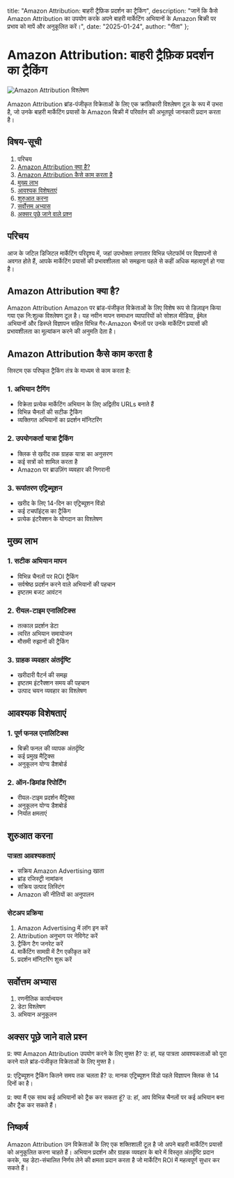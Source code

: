   title: "Amazon Attribution: बाहरी ट्रैफ़िक प्रदर्शन का ट्रैकिंग",
  description: "जानें कि कैसे Amazon Attribution का उपयोग करके अपने बाहरी मार्केटिंग अभियानों के Amazon बिक्री पर प्रभाव को मापें और अनुकूलित करें।",
  date: "2025-01-24",
  author: "गीता"
};

# Amazon Attribution: बाहरी ट्रैफ़िक प्रदर्शन का ट्रैकिंग

![Amazon Attribution विश्लेषण](/images/blog/amazon-attribution.jpeg)

Amazon Attribution ब्रांड-पंजीकृत विक्रेताओं के लिए एक क्रांतिकारी विश्लेषण टूल के रूप में उभरा है, जो उनके बाहरी मार्केटिंग प्रयासों के Amazon बिक्री में परिवर्तन की अभूतपूर्व जानकारी प्रदान करता है।

## विषय-सूची

1. परिचय
2. [Amazon Attribution क्या है?](#amazon-attribution-क्या-है)
3. [Amazon Attribution कैसे काम करता है](#amazon-attribution-कैसे-काम-करता-है)
4. [मुख्य लाभ](#मुख्य-लाभ)
5. [आवश्यक विशेषताएं](#आवश्यक-विशेषताएं)
6. [शुरुआत करना](#शुरुआत-करना)
7. [सर्वोत्तम अभ्यास](#सर्वोत्तम-अभ्यास)
8. [अक्सर पूछे जाने वाले प्रश्न](#अक्सर-पूछे-जाने-वाले-प्रश्न)

## परिचय

आज के जटिल डिजिटल मार्केटिंग परिदृश्य में, जहां उपभोक्ता लगातार विभिन्न प्लेटफॉर्म पर विज्ञापनों से अवगत होते हैं, आपके मार्केटिंग प्रयासों की प्रभावशीलता को समझना पहले से कहीं अधिक महत्वपूर्ण हो गया है।

## Amazon Attribution क्या है?

Amazon Attribution Amazon पर ब्रांड-पंजीकृत विक्रेताओं के लिए विशेष रूप से डिज़ाइन किया गया एक नि:शुल्क विश्लेषण टूल है। यह नवीन मापन समाधान व्यापारियों को सोशल मीडिया, ईमेल अभियानों और डिस्प्ले विज्ञापन सहित विभिन्न गैर-Amazon चैनलों पर उनके मार्केटिंग प्रयासों की प्रभावशीलता का मूल्यांकन करने की अनुमति देता है।

## Amazon Attribution कैसे काम करता है

सिस्टम एक परिष्कृत ट्रैकिंग तंत्र के माध्यम से काम करता है:

### 1. अभियान टैगिंग
- विक्रेता प्रत्येक मार्केटिंग अभियान के लिए अद्वितीय URLs बनाते हैं
- विभिन्न चैनलों की सटीक ट्रैकिंग
- व्यक्तिगत अभियानों का प्रदर्शन मॉनिटरिंग

### 2. उपयोगकर्ता यात्रा ट्रैकिंग
- क्लिक से खरीद तक ग्राहक यात्रा का अनुसरण
- कई सत्रों को शामिल करता है
- Amazon पर ब्राउज़िंग व्यवहार की निगरानी

### 3. रूपांतरण एट्रिब्यूशन
- खरीद के लिए 14-दिन का एट्रिब्यूशन विंडो
- कई टचपॉइंट्स का ट्रैकिंग
- प्रत्येक इंटरैक्शन के योगदान का विश्लेषण

## मुख्य लाभ

### 1. सटीक अभियान मापन
- विभिन्न चैनलों पर ROI ट्रैकिंग
- सर्वश्रेष्ठ प्रदर्शन करने वाले अभियानों की पहचान
- इष्टतम बजट आवंटन

### 2. रीयल-टाइम एनालिटिक्स
- तत्काल प्रदर्शन डेटा
- त्वरित अभियान समायोजन
- मौसमी रुझानों की ट्रैकिंग

### 3. ग्राहक व्यवहार अंतर्दृष्टि
- खरीदारी पैटर्न की समझ
- इष्टतम इंटरैक्शन समय की पहचान
- उत्पाद चयन व्यवहार का विश्लेषण

## आवश्यक विशेषताएं

### 1. पूर्ण फनल एनालिटिक्स
- बिक्री फनल की व्यापक अंतर्दृष्टि
- कई प्रमुख मैट्रिक्स
- अनुकूलन योग्य डैशबोर्ड

### 2. ऑन-डिमांड रिपोर्टिंग
- रीयल-टाइम प्रदर्शन मैट्रिक्स
- अनुकूलन योग्य डैशबोर्ड
- निर्यात क्षमताएं

## शुरुआत करना

### पात्रता आवश्यकताएं
- सक्रिय Amazon Advertising खाता
- ब्रांड रजिस्ट्री नामांकन
- सक्रिय उत्पाद लिस्टिंग
- Amazon की नीतियों का अनुपालन

### सेटअप प्रक्रिया
1. Amazon Advertising में लॉग इन करें
2. Attribution अनुभाग पर नेविगेट करें
3. ट्रैकिंग टैग जनरेट करें
4. मार्केटिंग सामग्री में टैग एकीकृत करें
5. प्रदर्शन मॉनिटरिंग शुरू करें

## सर्वोत्तम अभ्यास

1. रणनीतिक कार्यान्वयन
2. डेटा विश्लेषण
3. अभियान अनुकूलन

## अक्सर पूछे जाने वाले प्रश्न

प्र: क्या Amazon Attribution उपयोग करने के लिए मुफ्त है?
उ: हां, यह पात्रता आवश्यकताओं को पूरा करने वाले ब्रांड-पंजीकृत विक्रेताओं के लिए मुफ्त है।

प्र: एट्रिब्यूशन ट्रैकिंग कितने समय तक चलता है?
उ: मानक एट्रिब्यूशन विंडो पहले विज्ञापन क्लिक से 14 दिनों का है।

प्र: क्या मैं एक साथ कई अभियानों को ट्रैक कर सकता हूं?
उ: हां, आप विभिन्न चैनलों पर कई अभियान बना और ट्रैक कर सकते हैं।

## निष्कर्ष

Amazon Attribution उन विक्रेताओं के लिए एक शक्तिशाली टूल है जो अपने बाहरी मार्केटिंग प्रयासों को अनुकूलित करना चाहते हैं। अभियान प्रदर्शन और ग्राहक व्यवहार के बारे में विस्तृत अंतर्दृष्टि प्रदान करके, यह डेटा-संचालित निर्णय लेने की क्षमता प्रदान करता है जो मार्केटिंग ROI में महत्वपूर्ण सुधार कर सकते हैं।
